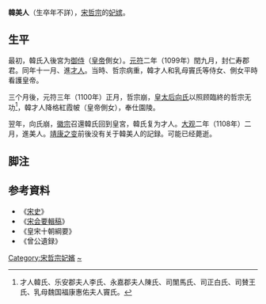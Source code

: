 '''韓美人'''（生卒年不詳），[[宋哲宗|宋哲宗]]的[[妃嫔|妃嫔]]。
== 生平 ==
最初，韓氏入後宮为[[宫女|御侍]]（[[皇帝|皇帝]]側女）。[[元符|元符]]二年（1099年）閏九月，封仁寿郡君。同年十一月、進[[才人|才人]]。当時、哲宗病重，韓才人和乳母竇氏等侍女、側女平時看護皇帝。

三个月後，元符三年（1100年）正月，哲宗崩，[[欽聖皇后|皇太后向氏]]以照顾臨終的哲宗无功<ref>才人韓氏、乐安郡夫人李氏、永嘉郡夫人陳氏、司闈馬氏、司正白氏、司賛王氏、乳母魏国福康惠佑夫人竇氏。</ref>，韓才人降格紅霞帔（皇帝側女），奉仕園陵。

翌年，向氏崩，[[徽宗|徽宗]]召還韓氏回到皇宮，韓氏复为才人。[[大观_(北宋)|大观]]二年（1108年）二月，進美人。[[靖康之变|靖康之变]]前後没有关于韓美人的記録。可能已经薨逝。

== 脚注 ==
<references />
== 参考資料 ==
* 《[[宋史|宋史]]》
* 《[[宋会要輯稿|宋会要輯稿]]》
* 《皇宋十朝綱要》
* 《曾公遺録》
[[Category:宋哲宗妃嬪|Category:宋哲宗妃嬪]]
[[Category:韩姓|~]]